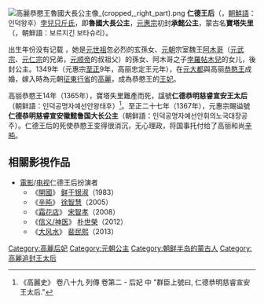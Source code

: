 {{unreferenced|time=2010-09-06T10:10:43+00:00}}
[[File:高麗恭愍王魯國大長公主像_(cropped,_right_part).png|thumb]]
'''仁德王后'''（{{bd|14世纪||1365年|3月8日|}}，[[朝鮮語|朝鮮語]]：인덕왕후）[[孛兒只斤氏|孛兒只斤氏]]，即'''魯國大長公主'''，[[元惠宗|元惠宗]]初封'''承懿公主'''，蒙古名'''寶塔失里'''（{{mong|m=ᠪᠣᠷᠵᠢᠭᠢᠨ ᠪᠦᠳᠬᠠᠱᠢᠷᠢ|Ppp=Buddhašri}}，朝鮮語：보르지긴 보타슈리）。

出生年份没有记载<!-- 生年无具体记载。如果有新的发现，请提供来源。 -->，她是[[元世祖|元世祖]]忽必烈的玄孫女、[[元朝|元朝]]宗室魏王[[阿木哥|阿木哥]]（[[元武宗|元武宗]]、[[元仁宗|元仁宗]]的兄弟，[[元顺帝|元顺帝]]的叔祖父）的孫女、阿木哥之子[[孛羅帖木兒_(魏王)|孛羅帖木兒]]的女儿，後封公主。1349年（元惠宗[[至正|至正]]9年，高丽忠定王元年），在[[元大都|元大都]]與高丽[[恭愍王|恭愍王]]成婚，嫁入時為元朝[[征东等处行中书省|征東行省]]的[[高麗王朝|高麗]]，成為恭愍王的[[王妃|王妃]]。

高丽恭愍王14年（1365年），寶塔失里難產而死，諡號'''仁德恭明慈睿宣安王太后'''（朝鲜語：인덕공명자예선안왕태후）<ref>《高麗史》 卷八十九 列傳 卷第二 - 后妃 中 "群臣上號曰, 仁德恭明慈睿宣安王太后."</ref>。至正二十七年（1367年），元惠宗賜谥號'''仁德恭明慈睿宣安徽懿鲁国大长公主'''（朝鲜語：인덕공명자예선안휘의노국대장공주）。仁德王后的死使恭愍王变得很消沉，无心理政，将国事托付给了高丽和尚[[辛旽|辛旽]]。

== 相關影視作品 ==
*[[電影|電影]]/[[电视|电视]]仁德王后扮演者
**《[[開國_(電視劇)|開國]]》 [[鲜于银淑|鲜于银淑]]（1983）
**《[[辛旽_(電視劇)|辛旽]]》 [[徐智慧_(1984年)|徐智慧]]（2005）
**《[[霜花店_(电影)|霜花店]]》 [[宋智孝|宋智孝]]（2008）
**《[[信義_(電視劇)|信义/神医]]》 [[朴世榮|朴世榮]]（2012）
**《[[大风水|大风水]]》 [[裴民熙|裴民熙]]（2013）

{{高麗王后}}
{{元朝人物小作品}}

[[Category:高麗后妃|Category:高麗后妃]]
[[Category:元朝公主|Category:元朝公主]]
[[Category:朝鲜半岛的蒙古人|Category:朝鲜半岛的蒙古人]]
[[Category:高麗追封王太后|Category:高麗追封王太后]]